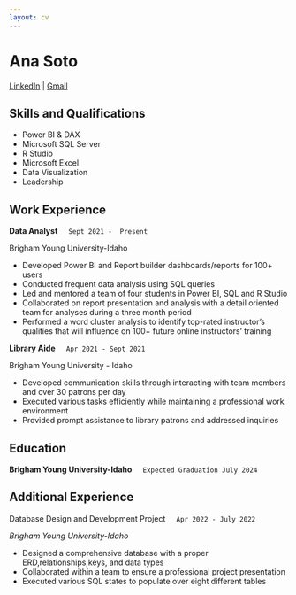```yaml
---
layout: cv
---
```


# Ana Soto

[LinkedIn](https://www.linkedin.com/in/ana-soto-/) | [Gmail](mailto:ana.soto@gmail.com)


## Skills and Qualifications

- Power BI & DAX
- Microsoft SQL Server
- R Studio
- Microsoft Excel
- Data Visualization
- Leadership

## Work Experience

__Data Analyst__  &nbsp;&nbsp;&nbsp; `Sept 2021 -  Present`

Brigham Young University-Idaho   

- Developed Power BI and Report builder dashboards/reports for 100+ users
- Conducted frequent data analysis using SQL queries
-   Led and mentored a team of four students in Power BI, SQL and R Studio
- Collaborated on report presentation and analysis with a detail oriented team for analyses during a three month period
- Performed a word cluster analysis to identify top-rated instructor's qualities that will influence on 100+ future online instructors' training


__Library Aide__   &nbsp;&nbsp;&nbsp; `Apr 2021 - Sept 2021`

Brigham Young University - Idaho

- Developed communication skills through interacting with team members and over 30 patrons per day
- Executed various tasks efficiently while maintaining a professional work environment
- Provided prompt assistance to library patrons and addressed inquiries

## Education

__Brigham Young University-Idaho__ &nbsp;&nbsp;&nbsp; `Expected Graduation July 2024`



## Additional Experience

Database Design and Development Project &nbsp;&nbsp;&nbsp; `Apr 2022 - July 2022`

 *Brigham Young University-Idaho*

- Designed a comprehensive database with a proper ERD,relationships,keys, and data types
- Collaborated within a team to ensure a professional project presentation
- Executed various SQL states to populate over eight different tables




<!-- ### Footer

Last updated: May 2013 -->
